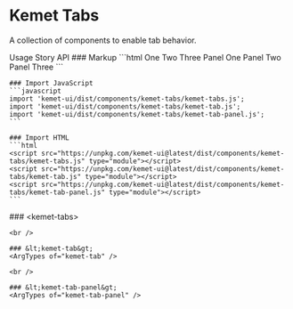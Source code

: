 
<Meta of={stories} />

# Kemet Tabs

A collection of components to enable tab behavior.

<kemet-tabs divider panel-effect="stacked">
  <kemet-tab slot="tab">Usage</kemet-tab>
  <kemet-tab slot="tab">Story</kemet-tab>
  <kemet-tab slot="tab">API</kemet-tab>
  <kemet-tab-panel slot="panel">
    ### Markup
    ```html
    <kemet-tabs>
      <kemet-tab slot="tab">One</kemet-tab>
      <kemet-tab slot="tab">Two</kemet-tab>
      <kemet-tab slot="tab">Three</kemet-tab>
      <kemet-tab-panel slot="panel">Panel One</kemet-tab-panel>
      <kemet-tab-panel slot="panel">Panel Two</kemet-tab-panel>
      <kemet-tab-panel slot="panel">Panel Three</kemet-tab-panel>
    </kemet-tabs>
    ```

    ### Import JavaScript
    ```javascript
    import 'kemet-ui/dist/components/kemet-tabs/kemet-tabs.js';
    import 'kemet-ui/dist/components/kemet-tabs/kemet-tab.js';
    import 'kemet-ui/dist/components/kemet-tabs/kemet-tab-panel.js';
    ```

    ### Import HTML
    ```html
    <script src="https://unpkg.com/kemet-ui@latest/dist/components/kemet-tabs/kemet-tabs.js" type="module"></script>
    <script src="https://unpkg.com/kemet-ui@latest/dist/components/kemet-tabs/kemet-tab.js" type="module"></script>
    <script src="https://unpkg.com/kemet-ui@latest/dist/components/kemet-tabs/kemet-tab-panel.js" type="module"></script>
    ```
  </kemet-tab-panel>
  <kemet-tab-panel slot="panel">
    <Canvas of={stories.SelectByName}  />
    <Controls of={stories.SelectByName} />
  </kemet-tab-panel>
  <kemet-tab-panel slot="panel">
    ### &lt;kemet-tabs&gt;
    <ArgTypes of="kemet-tabs" />

    <br />

    ### &lt;kemet-tab&gt;
    <ArgTypes of="kemet-tab" />

    <br />

    ### &lt;kemet-tab-panel&gt;
    <ArgTypes of="kemet-tab-panel" />
  </kemet-tab-panel>
</kemet-tabs>
